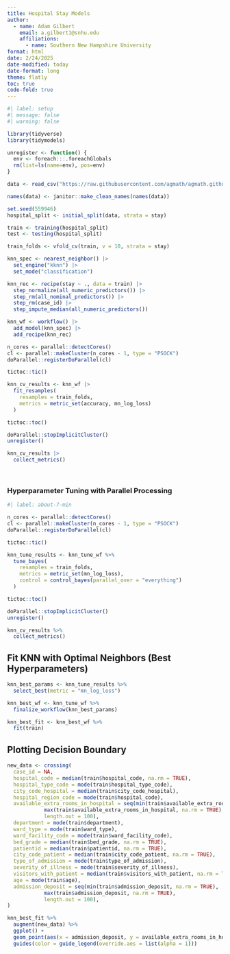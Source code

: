 ```yaml
---
title: Hospital Stay Models
author: 
  - name: Adam Gilbert
    email: a.gilbert1@snhu.edu
    affiliations: 
      - name: Southern New Hampshire University
format: html
date: 2/24/2025
date-modified: today
date-format: long
theme: flatly
toc: true
code-fold: true
---
```


```r
#| label: setup
#| message: false
#| warning: false

library(tidyverse)
library(tidymodels)

unregister <- function() {
  env <- foreach:::.foreachGlobals
  rm(list=ls(name=env), pos=env)
}

data <- read_csv("https://raw.githubusercontent.com/agmath/agmath.github.io/master/data/classification/hospital_stays_small.csv")

names(data) <- janitor::make_clean_names(names(data))
```

```r
set.seed(559946)
hospital_split <- initial_split(data, strata = stay)

train <- training(hospital_split)
test <- testing(hospital_split)

train_folds <- vfold_cv(train, v = 10, strata = stay)
```

```r
knn_spec <- nearest_neighbor() |>
  set_engine("kknn") |>
  set_mode("classification")

knn_rec <- recipe(stay ~ ., data = train) |>
  step_normalize(all_numeric_predictors()) |>
  step_rm(all_nominal_predictors()) |>
  step_rm(case_id) |>
  step_impute_median(all_numeric_predictors())

knn_wf <- workflow() |>
  add_model(knn_spec) |>
  add_recipe(knn_rec)
```

```r
n_cores <- parallel::detectCores()
cl <- parallel::makeCluster(n_cores - 1, type = "PSOCK")
doParallel::registerDoParallel(cl)

tictoc::tic()

knn_cv_results <- knn_wf |>
  fit_resamples(
    resamples = train_folds,
    metrics = metric_set(accuracy, mn_log_loss)
  )

tictoc::toc()

doParallel::stopImplicitCluster()
unregister()

knn_cv_results |>
  collect_metrics()

```

</br>

### Hyperparameter Tuning with Parallel Processing

```r
#| label: about-7-min

n_cores <- parallel::detectCores()
cl <- parallel::makeCluster(n_cores - 1, type = "PSOCK")
doParallel::registerDoParallel(cl)

tictoc::tic()

knn_tune_results <- knn_tune_wf %>%
  tune_bayes(
    resamples = train_folds,
    metrics = metric_set(mn_log_loss),
    control = control_bayes(parallel_over = "everything")
  )

tictoc::toc()

doParallel::stopImplicitCluster()
unregister()

knn_cv_results %>%
  collect_metrics()
```

## Fit KNN with Optimal Neighbors (Best Hyperparameters)

```r
knn_best_params <- knn_tune_results %>%
  select_best(metric = "mn_log_loss")

knn_best_wf <- knn_tune_wf %>%
  finalize_workflow(knn_best_params)

knn_best_fit <- knn_best_wf %>%
  fit(train)
```

## Plotting Decision Boundary

```r
new_data <- crossing(
  case_id = NA,
  hospital_code = median(train$hospital_code, na.rm = TRUE),
  hospital_type_code = mode(train$hospital_type_code),
  city_code_hospital = median(train$city_code_hospital),
  hospital_region_code = mode(train$hospital_code),
  available_extra_rooms_in_hospital = seq(min(train$available_extra_rooms_in_hospital, na.rm = TRUE),
            max(train$available_extra_rooms_in_hospital, na.rm = TRUE), 
            length.out = 100),
  department = mode(train$department),
  ward_type = mode(train$ward_type),
  ward_facility_code = mode(train$ward_facility_code),
  bed_grade = median(train$bed_grade, na.rm = TRUE),
  patientid = median(train$patientid, na.rm = TRUE),
  city_code_patient = median(train$city_code_patient, na.rm = TRUE),
  type_of_admission = mode(train$type_of_admission),
  severity_of_illness = mode(train$severity_of_illness),
  visitors_with_patient = median(train$visitors_with_patient, na.rm = TRUE),
  age = mode(train$age),
  admission_deposit = seq(min(train$admission_deposit, na.rm = TRUE),
            max(train$admission_deposit, na.rm = TRUE), 
            length.out = 100),
)

knn_best_fit %>%
  augment(new_data) %>%
  ggplot() + 
  geom_point(aes(x = admission_deposit, y = available_extra_rooms_in_hospital, color = .pred_class), alpha = 0.2) + 
  guides(color = guide_legend(override.aes = list(alpha = 1)))
```





